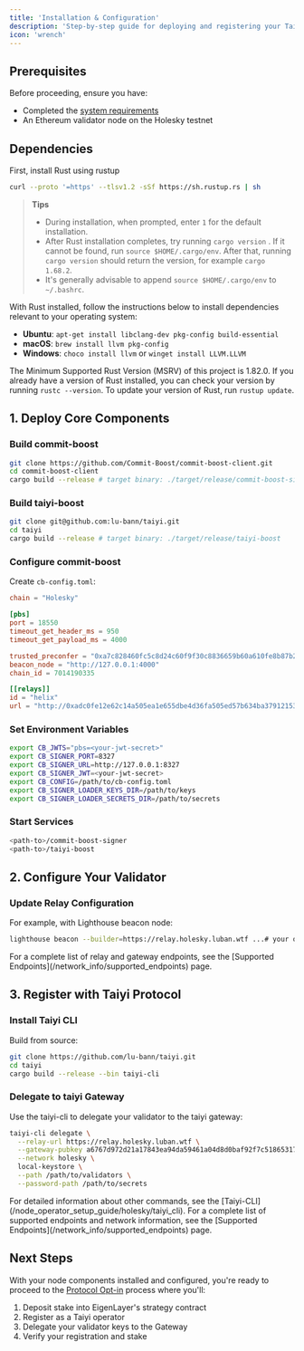 ```yaml
---
title: 'Installation & Configuration'
description: 'Step-by-step guide for deploying and registering your Taiyi node on Holesky testnet.'
icon: 'wrench'
---
```


## Prerequisites

Before proceeding, ensure you have:
- Completed the [system requirements](/node_operator_setup_guide/holesky/system_requirements)
- An Ethereum validator node on the Holesky testnet

## Dependencies
First, install Rust using rustup

```bash
curl --proto '=https' --tlsv1.2 -sSf https://sh.rustup.rs | sh
```
> **Tips**
>
> - During installation, when prompted, enter `1` for the default installation.
> - After Rust installation completes, try running `cargo version` . If it cannot
>   be found, run `source $HOME/.cargo/env`. After that, running `cargo version` should return the version, for example `cargo 1.68.2`.
> - It's generally advisable to append `source $HOME/.cargo/env` to `~/.bashrc`.

With Rust installed, follow the instructions below to install dependencies relevant to your
operating system:

- **Ubuntu**: `apt-get install libclang-dev pkg-config build-essential`
- **macOS**: `brew install llvm pkg-config`
- **Windows**: `choco install llvm` or `winget install LLVM.LLVM`

The Minimum Supported Rust Version (MSRV) of this project is 1.82.0. If you already have a version of Rust installed,
you can check your version by running `rustc --version`. To update your version of Rust, run `rustup update`.

## 1. Deploy Core Components

### Build commit-boost

```bash
git clone https://github.com/Commit-Boost/commit-boost-client.git
cd commit-boost-client
cargo build --release # target binary: ./target/release/commit-boost-signer
```

### Build taiyi-boost

```bash
git clone git@github.com:lu-bann/taiyi.git
cd taiyi
cargo build --release # target binary: ./target/release/taiyi-boost
```

### Configure commit-boost

Create `cb-config.toml`:

```toml
chain = "Holesky"

[pbs]
port = 18550
timeout_get_header_ms = 950
timeout_get_payload_ms = 4000

trusted_preconfer = "0xa7c828460fc5c8d24c60f9f30c8836659b60a610fe8b87b26a71e9b765a9d0cae16b1a963f65b3b7abe264cda187c113"
beacon_node = "http://127.0.0.1:4000"
chain_id = 7014190335

[[relays]]
id = "helix"
url = "http://0xadc0fe12e62c14a505ea1e655dbe4d36fa505ed57b634ba37912153d29edd45c5bc5a77764e68b98c53e3f6f8ce9fa3b@relay.holesky.luban.wtf"
```

### Set Environment Variables

```bash
export CB_JWTS="pbs=<your-jwt-secret>"
export CB_SIGNER_PORT=8327
export CB_SIGNER_URL=http://127.0.0.1:8327
export CB_SIGNER_JWT=<your-jwt-secret>
export CB_CONFIG=/path/to/cb-config.toml
export CB_SIGNER_LOADER_KEYS_DIR=/path/to/keys
export CB_SIGNER_LOADER_SECRETS_DIR=/path/to/secrets
```

### Start Services

```bash
<path-to>/commit-boost-signer
<path-to>/taiyi-boost
```

## 2. Configure Your Validator

### Update Relay Configuration

For example, with Lighthouse beacon node:
```bash
lighthouse beacon --builder=https://relay.holesky.luban.wtf ...# your other config
```
<Note>
For a complete list of relay and gateway endpoints, see the [Supported Endpoints](/network_info/supported_endpoints) page.
</Note>

## 3. Register with Taiyi Protocol

### Install Taiyi CLI

Build from source:
```bash
git clone https://github.com/lu-bann/taiyi.git
cd taiyi
cargo build --release --bin taiyi-cli
```

### Delegate to taiyi Gateway

Use the taiyi-cli to delegate your validator to the taiyi gateway:

```bash
taiyi-cli delegate \
  --relay-url https://relay.holesky.luban.wtf \
  --gateway-pubkey a6767d972d21a17843ea94da59461a04d8d0baf92f7c518653170e708f4b21d537db56f9b73810252e0f4e99cc9184cb \
  --network holesky \
  local-keystore \
  --path /path/to/validators \
  --password-path /path/to/secrets
```

<Note>
For detailed information about other commands, see the [Taiyi-CLI](/node_operator_setup_guide/holesky/taiyi_cli).
</Note>


<Note>
For a complete list of supported endpoints and network information, see the [Supported Endpoints](/network_info/supported_endpoints) page.
</Note>

## Next Steps

With your node components installed and configured, you're ready to proceed to the [Protocol Opt-in](/node_operator_setup_guide/holesky/protocol_opt_in) process where you'll:

1. Deposit stake into EigenLayer's strategy contract
2. Register as a Taiyi operator
3. Delegate your validator keys to the Gateway
4. Verify your registration and stake
